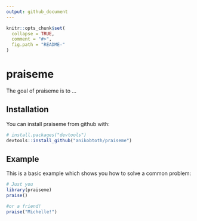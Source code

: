 ```yaml
---
output: github_document
---
```


<!-- README.md is generated from README.Rmd. Please edit that file -->

```r
knitr::opts_chunk$set(
  collapse = TRUE,
  comment = "#>",
  fig.path = "README-"
)
```

# praiseme

The goal of praiseme is to ...

## Installation

You can install praiseme from github with:

```r
# install.packages("devtools")
devtools::install_github("anikobtoth/praiseme")
```

## Example

This is a basic example which shows you how to solve a common problem:

```r
# Just you 
library(praiseme)
praise()

#or a friend!
praise("Michelle!")
```
